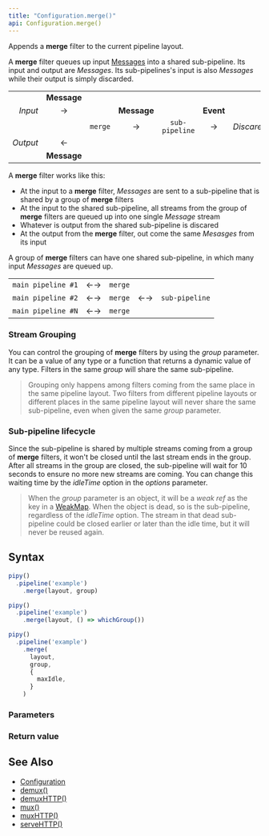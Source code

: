 ```yaml
---
title: "Configuration.merge()"
api: Configuration.merge()
---
```


Appends a **merge** filter to the current pipeline layout.

A **merge** filter queues up input [Messages](/reference/api/Message) into a shared sub-pipeline. Its input and output are _Messages_. Its sub-pipelines's input is also _Messages_ while their output is simply discarded.

|          |             |         |             |                |           |            |
|---------:|:-----------:|:-------:|:-----------:|:--------------:|:---------:|:-----------|
|          | **Message** |         |             |                |           |            |
| _Input_  | →           |         | **Message** |                | **Event** |            |
|          |             | `merge` | →           | `sub-pipeline` | →         | _Discared_ |
| _Output_ | ←           |         |             |                |           |            |
|          | **Message** |         |             |                |           |            |

A **merge** filter works like this:

- At the input to a **merge** filter, _Messages_ are sent to a sub-pipeline that is shared by a group of **merge** filters
- At the input to the shared sub-pipeline, all streams from the group of **merge** filters are queued up into one single _Message_ stream
- Whatever is output from the shared sub-pipeline is discared
- At the output from the **merge** filter, out come the same _Mesasges_ from its input

A group of **merge** filters can have one shared sub-pipeline, in which many input _Messages_ are queued up.

|                    |    |         |    |                |
|-------------------:|:--:|:-------:|:--:|:---------------|
| `main pipeline #1` | ←→ | `merge` |    |                |
| `main pipeline #2` | ←→ | `merge` | ←→ | `sub-pipeline` |
| `main pipeline #N` | ←→ | `merge` |    |                |

### Stream Grouping

You can control the grouping of **merge** filters by using the _group_ parameter. It can be a value of any type or a function that returns a dynamic value of any type. Filters in the same _group_ will share the same sub-pipeline.

> Grouping only happens among filters coming from the same place in the same pipeline layout. Two filters from different pipeline layouts or different places in the same pipeline layout will never share the same sub-pipeline, even when given the same _group_ parameter.

### Sub-pipeline lifecycle

Since the sub-pipeline is shared by multiple streams coming from a group of **merge** filters, it won't be closed until the last stream ends in the group. After all streams in the group are closed, the sub-pipeline will wait for 10 seconds to ensure no more new streams are coming. You can change this waiting time by the _idleTime_ option in the _options_ parameter.

> When the _group_ parameter is an object, it will be a _weak ref_ as the key in a [WeakMap](https://developer.mozilla.org/docs/Web/JavaScript/Guide/Keyed_collections#weakmap_object). When the object is dead, so is the sub-pipeline, regardless of the _idleTime_ option. The stream in that dead sub-pipeline could be closed earlier or later than the idle time, but it will never be reused again.

## Syntax

``` js
pipy()
  .pipeline('example')
    .merge(layout, group)

pipy()
  .pipeline('example')
    .merge(layout, () => whichGroup())

pipy()
  .pipeline('example')
    .merge(
      layout,
      group,
      {
        maxIdle,
      }
    )
```

### Parameters

<Parameters/>

### Return value

<ReturnValue/>

## See Also

* [Configuration](/reference/api/Configuration)
* [demux()](/reference/api/Configuration/demux)
* [demuxHTTP()](/reference/api/Configuration/demuxHTTP)
* [mux()](/reference/api/Configuration/mux)
* [muxHTTP()](/reference/api/Configuration/muxHTTP)
* [serveHTTP()](/reference/api/Configuration/serveHTTP)
